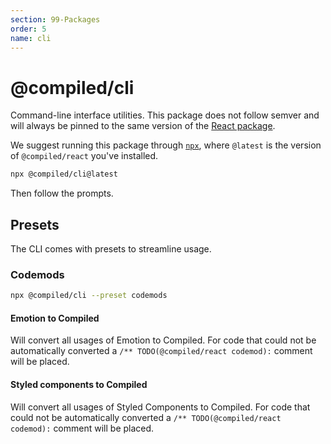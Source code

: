 ```yaml
---
section: 99-Packages
order: 5
name: cli
---
```


# @compiled/cli

Command-line interface utilities.
This package does not follow semver and will always be pinned to the same version of the [React package](/pkg-react).

We suggest running this package through [`npx`](https://docs.npmjs.com/cli/v7/commands/npx),
where `@latest` is the version of `@compiled/react` you've installed.

```bash
npx @compiled/cli@latest
```

Then follow the prompts.

## Presets

The CLI comes with presets to streamline usage.

### Codemods

```bash
npx @compiled/cli --preset codemods
```

#### Emotion to Compiled

Will convert all usages of Emotion to Compiled.
For code that could not be automatically converted a `/** TODO(@compiled/react codemod):` comment will be placed.

#### Styled components to Compiled

Will convert all usages of Styled Components to Compiled.
For code that could not be automatically converted a `/** TODO(@compiled/react codemod):` comment will be placed.
